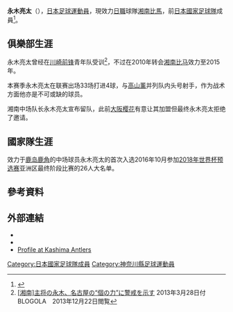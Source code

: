 {{Infobox football biography
|name=永木亮太
|image=Ryota Nagaki.jpg
|fullname=Ryota Nagaki
|birth_date={{Birth date and age|1988|6|4}}
|cityofbirth=[[神奈川縣|神奈川縣]][[橫濱市|橫濱市]]
|countryofbirth={{JPN}}
|height=
|position=[[中場|中場]]
|currentclub= [[湘南比馬|湘南比馬]]
|clubnumber=
|years1=2010–2015
|clubs1=[[湘南比馬|湘南比馬]]
|caps1=184 
|goals1=19
|years2=2016–2021
|clubs2=[[鹿島鹿角|鹿島鹿角]]
|caps2=159
|goals2=2
|years3=2022–
|clubs3=[[湘南比馬|湘南比馬]]
|caps3=0
|goals3=0
|nationalyears1=2016
|nationalteam1=[[日本國家足球隊|日本]]
|nationalcaps1=1 
|nationalgoals1=0
|club-update=2021年12月4日
|ntupdate=2016年11月11日
}}
'''永木亮太'''（{{Bd|1988年|6月4日||}}），[[日本|日本]][[足球|足球]][[運動員|運動員]]，現效力[[日本職業足球聯賽|日職]]球隊[[湘南比馬|湘南比馬]]，前[[日本國家足球隊|日本國家足球隊]]成員<ref>{{Cite web |url=http://www.national-football-teams.com/player/65783/Ryota_Nagaki.html |title=National Football Teams |access-date=2016-12-22 |archive-date=2021-02-19 |archive-url=https://web.archive.org/web/20210219102149/https://www.national-football-teams.com/player/65783/Ryota_Nagaki.html |dead-url=no }}</ref>。

==俱樂部生涯==
永木亮太曾经在[[川崎前锋|川崎前锋]]青年队受训<ref>[http://blogola.jp/p/7313 {{Wayback|url=http://blogola.jp/p/7313 |date=20210119171634 }} [湘南<nowiki>]</nowiki>主将の永木、名古屋の“個の力”に警戒を示す] 2013年3月28日付 BLOGOLA　2013年12月22日閲覧</ref>，不过在2010年转会[[湘南比马|湘南比马]]效力至2015年。

本赛季永木亮太在联赛出场33场打进4球，与[[高山薰|高山薰]]并列队内头号射手，作为战术方面他亦是不可或缺的球员。

湘南中场队长永木亮太宣布留队，此前[[大阪樱花|大阪樱花]]有意让其加盟但最终永木亮太拒绝了邀请。

==國家隊生涯==
效力于[[鹿岛鹿角|鹿岛鹿角]]的中场球员永木亮太的首次入选2016年10月参加[[2018年世界杯预选赛|2018年世界杯预选赛]]亚洲区最终阶段比赛的26人大名单。

==參考資料==
{{Reflist}}

[[Category:日本國家足球隊成員|Category:日本國家足球隊成員]]
[[Category:神奈川縣足球運動員|Category:神奈川縣足球運動員]]

==外部連結==
*{{FIFA player|400552}}
* {{J.League player}}
* [http://www.so-net.ne.jp/antlers/clubs/6.html {{Wayback|url=http://www.so-net.ne.jp/antlers/clubs/6.html |date=20160405153915 }} Profile at Kashima Antlers]